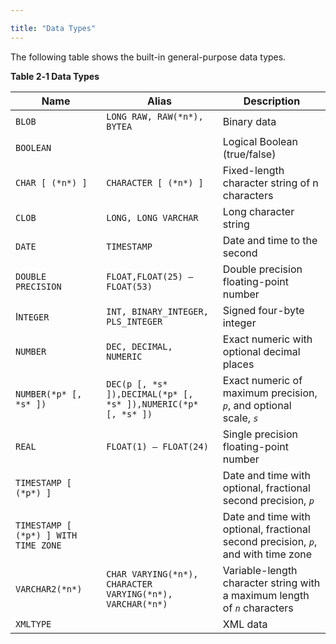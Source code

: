 ---

title: "Data Types"
---

<div id="data_types" class="registered_link"></div>

The following table shows the built-in general-purpose data types.

**Table 2‑1 Data Types**

| Name                                 | Alias                                                        | Description                                                  |
| ------------------------------------ | ------------------------------------------------------------ | ------------------------------------------------------------ |
| `BLOB`                               | `LONG RAW, RAW(*n*), BYTEA`                                  | Binary data                                                  |
| `BOOLEAN`                            |                                                              | Logical Boolean (true/false)                                 |
| `CHAR [ (*n*) ]`                     | `CHARACTER [ (*n*) ]`                                        | Fixed-length character string of n characters                |
| `CLOB`                               | `LONG, LONG VARCHAR`                                         | Long character string                                        |
| `DATE`                               | `TIMESTAMP`                                                  | Date and time to the second                                  |
| `DOUBLE PRECISION`                   | `FLOAT,FLOAT(25) – FLOAT(53)`                                | Double precision floating-point number                       |
| I`NTEGER`                            | `INT, BINARY_INTEGER, PLS_INTEGER`                           | Signed four-byte integer                                     |
| `NUMBER`                             | `DEC, DECIMAL, NUMERIC`                                      | Exact numeric with optional decimal places                   |
| `NUMBER(*p* [, *s* ])`               | `DEC(p [, *s* ]),DECIMAL(*p* [, *s* ]),NUMERIC(*p* [, *s* ])` | Exact numeric of maximum precision, *`p`*, and optional scale, *`s`* |
| `REAL`                               | `FLOAT(1) – FLOAT(24)`                                       | Single precision floating-point number                       |
| `TIMESTAMP [ (*p*) ]`                |                                                              | Date and time with optional, fractional second precision, *`p`* |
| `TIMESTAMP [ (*p*) ] WITH TIME ZONE` |                                                              | Date and time with optional, fractional second precision, *`p`*, and with time zone |
| `VARCHAR2(*n*)`                      | `CHAR VARYING(*n*), CHARACTER VARYING(*n*), VARCHAR(*n*)`    | Variable-length character string with a maximum length of *`n`* characters |
| `XMLTYPE`                            |                                                              | XML data                                                     |